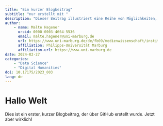 ```yaml
---
title: "Ein kurzer Blogbeitrag"
subtitle: "nur erstellt mit "
description: "Dieser Beitrag illustriert eine Reihe von Möglichkeiten, die bei der Publikation von datenwissenschaftlichen Blogbeiträgen mit Quarto existieren."
author: 
    - name: Malte Hagener
      orcid: 0000-0003-4664-5536
      email: malte.hagener@uni-marburg.de
      url: https://www.uni-marburg.de/de/fb09/medienwissenschaft/institut/personen-1/malte-hagener
      affiliation: Philipps-Universität Marburg
      affiliation-url: https://www.uni-marburg.de
date: 2024-02-27
categories:
    - "Data Science"
    - "Digital Humanities"
doi: 10.17175/2023_003
lang: de
---
```


# Hallo Welt

Dies ist ein erster, kurzer Blogbeitrag, der über GitHub erstellt wurde. Jetzt aber wirklich!
